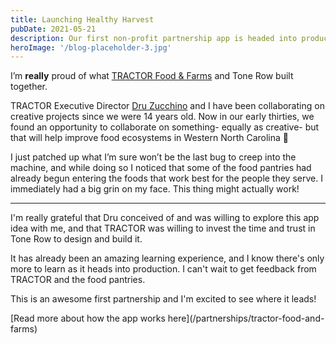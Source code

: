 ```yaml
---
title: Launching Healthy Harvest
pubDate: 2021-05-21
description: Our first non-profit partnership app is headed into production
heroImage: '/blog-placeholder-3.jpg'
---
```


I’m **really** proud of what [TRACTOR Food & Farms](/partnerships/tractor-food-and-farms) and Tone Row built together.

TRACTOR Executive Director [Dru Zucchino](https://tractorfoodandfarms.com/about-us/staff/) and I have been collaborating on creative projects since we were 14 years old. Now in our early thirties, we found an opportunity to collaborate on something- equally as creative- but that will help improve food ecosystems in Western North Carolina 🤯

I just patched up what I’m sure won’t be the last bug to creep into the machine, and while doing so I noticed that some of the food pantries had already begun entering the foods that work best for the people they serve. I immediately had a big grin on my face. This thing might actually work!

---

I'm really grateful that Dru conceived of and was willing to explore this app idea with me, and that TRACTOR was willing to invest the time and trust in Tone Row to design and build it.

It has already been an amazing learning experience, and I know there's only more to learn as it heads into production. I can't wait to get feedback from TRACTOR and the food pantries.

This is an awesome first partnership and I'm excited to see where it leads!

<div style={{ textAlign: "center" }}>
  [Read more about how the app works here](/partnerships/tractor-food-and-farms)
</div>
